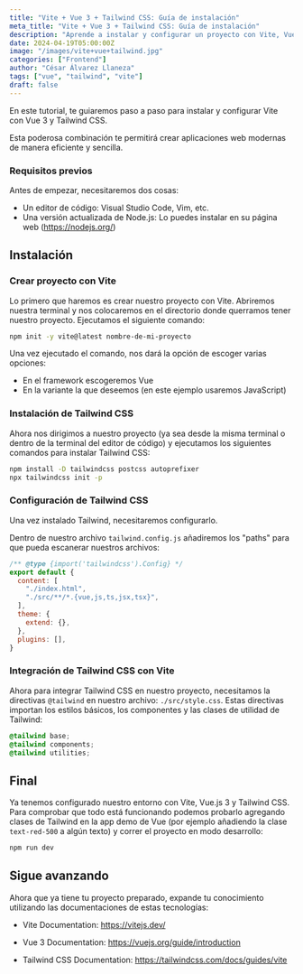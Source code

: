 ```yaml
---
title: "Vite + Vue 3 + Tailwind CSS: Guía de instalación"
meta_title: "Vite + Vue 3 + Tailwind CSS: Guía de instalación"
description: "Aprende a instalar y configurar un proyecto con Vite, Vue 3 y Tailwind CSS"
date: 2024-04-19T05:00:00Z
image: "/images/vite+vue+tailwind.jpg"
categories: ["Frontend"]
author: "César Álvarez Llaneza"
tags: ["vue", "tailwind", "vite"]
draft: false
---
```


En este tutorial, te guiaremos paso a paso para instalar y configurar Vite con Vue 3 y Tailwind CSS.

Esta poderosa combinación te permitirá crear aplicaciones web modernas de manera eficiente y sencilla.

### Requisitos previos

Antes de empezar, necesitaremos dos cosas:
- Un editor de código: Visual Studio Code, Vim, etc.
- Una versión actualizada de Node.js: Lo puedes instalar en su página web (https://nodejs.org/)

## Instalación

### Crear proyecto con Vite

Lo primero que haremos es crear nuestro proyecto con Vite. Abriremos nuestra terminal y nos colocaremos en el directorio donde querramos tener nuestro proyecto. Ejecutamos el siguiente comando:

```bash
npm init -y vite@latest nombre-de-mi-proyecto
```

Una vez ejecutado el comando, nos dará la opción de escoger varias opciones:
- En el framework escogeremos Vue
- En la variante la que deseemos (en este ejemplo usaremos JavaScript)

### Instalación de Tailwind CSS

Ahora nos dirigimos a nuestro proyecto (ya sea desde la misma terminal o dentro de la terminal del editor de código) y ejecutamos los siguientes comandos para instalar Tailwind CSS:

```bash
npm install -D tailwindcss postcss autoprefixer
npx tailwindcss init -p
```

### Configuración de Tailwind CSS

Una vez instalado Tailwind, necesitaremos configurarlo.

Dentro de nuestro archivo `tailwind.config.js` añadiremos los "paths" para que pueda escanerar nuestros archivos:

```js
/** @type {import('tailwindcss').Config} */
export default {
  content: [
    "./index.html",
    "./src/**/*.{vue,js,ts,jsx,tsx}",
  ],
  theme: {
    extend: {},
  },
  plugins: [],
}
```

### Integración de Tailwind CSS con Vite

Ahora para integrar Tailwind CSS en nuestro proyecto, necesitamos la directivas `@tailwind` en nuestro archivo: `./src/style.css`. Estas directivas importan los estilos básicos, los componentes y las clases de utilidad de Tailwind:

```css
@tailwind base;
@tailwind components;
@tailwind utilities;
```

## Final

Ya tenemos configurado nuestro entorno con Vite, Vue.js 3 y Tailwind CSS. Para comprobar que todo está funcionando podemos probarlo agregando clases de Tailwind en la app demo de Vue (por ejemplo añadiendo la clase `text-red-500` a algún texto) y correr el proyecto en modo desarrollo:

```bash
npm run dev
```

## Sigue avanzando

Ahora que ya tiene tu proyecto preparado, expande tu conocimiento utilizando las documentaciones de estas tecnologías:

- Vite Documentation: https://vitejs.dev/

- Vue 3 Documentation: https://vuejs.org/guide/introduction

- Tailwind CSS Documentation: https://tailwindcss.com/docs/guides/vite









